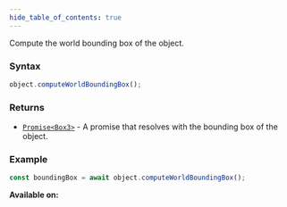 ```yaml
---
hide_table_of_contents: true
---
```



Compute the world bounding box of the object.

### Syntax

```js
object.computeWorldBoundingBox();
```

### Returns

- [`Promise<Box3>`](/sdk/types/Box3) - A promise that resolves with the bounding box of the object.

### Example

```js
const boundingBox = await object.computeWorldBoundingBox();
```

**Available on:** <ClientTag />
